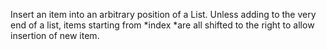 Insert an item into an arbitrary position of a List. Unless adding to the very end of a list, items starting from *index *are all shifted to the right to allow insertion of new item.